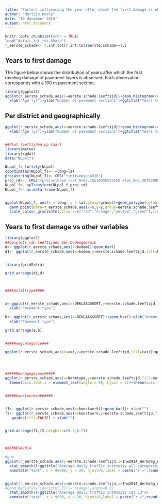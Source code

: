 ```yaml
---
title: "Factors influencing the year after which the first damage is observed"
author: "Martijn Koole"
date: "19 december 2016"
output: html_document
---
```


```r
knitr::opts_chunk$set(echo = TRUE)
load("data/r_int_tot.RData")
r_eerste_schade<- r.int.tot[r.int.tot$eerste.schade==1,]

```

## Years to first damage

The figure below shows the distribution of years after which the first raveling damage of pavement layers is observed. Each observation corresponds with a 100 m pavement section.

```r
library(ggplot2)
ggplot(r_eerste_schade,aes(x=eerste.schade.leeftijd))+geom_histogram(col="black",fill="cyan4",binwidth = 1)+
  xlab("Age (y)")+ylab("Number of pavement sections")+ggtitle("Years to first damage")
```

## Per district and geographically


```r
ggplot(r_eerste_schade,aes(x=eerste.schade.leeftijd))+geom_histogram(col="black",fill="cyan4",binwidth = 1)+
  xlab("Age (y)")+ylab("Number of pavement sections")+ggtitle("Years to first damage per district")+facet_wrap(~district)


##Plot leeftijden op kaart
library(meteo)
library(rgdal)
data("NLpol")

NLpol_f= fortify(NLpol)
coordinates(NLpol_f)<- ~long+lat
proj4string(NLpol_f)<- CRS("+init=epsg:4326")
proj_rd<-  CRS("+proj=sterea +lat_0=52.15616055555555 +lon_0=5.38763888888889 +k=0.9999079 +x_0=155000 +y_0=463000 +ellps=bessel +units=m +no_defs")
NLpol_f<- spTransform(NLpol_f,proj_rd)
NLpol_f<- as.data.frame(NLpol_f)


ggplot(NLpol_f, aes(x = long, y = lat,group=group))+geom_polygon(colour="black",fill="white")+
  geom_point(data=r_eerste_schade,aes(x=x,y=y,group=eerste.schade.leeftijd,colour=eerste.schade.leeftijd,na.rm=T),size=0.8)+
  scale_colour_gradientn(colours=c("red","orange","yellow","green"),limits=c(1,15),name="Age of first damage")


```

## Years to first damage vs other variables
```r
library(ggplot2)
##boxplots van leeftijden per bodemgebruik
d<- ggplot(r_eerste_schade,aes(x=bodem))+geom_bar()
d1<- ggplot(r_eerste_schade,aes(x=bodem,y=eerste.schade.leeftijd,fill=bodem))+geom_boxplot()+ylab("Age of first damage (y)")+guides(fill=F)


library(gridExtra)

grid.arrange(d1,d)



####asfalttype####


a<-ggplot(r_eerste_schade,aes(x=DEKLAAGSOORT,y=eerste.schade.leeftijd,fill=DEKLAAGSOORT))+geom_boxplot()+ylab("Age first damage")+guides(fill=F)+
  xlab("Pavement type")

b<- ggplot(r_eerste_schade,aes(x=DEKLAAGSOORT))+geom_bar()+ylab("Number of pavement sections")+
  xlab("Pavement type")

grid.arrange(a,b)


#####wegcategorie###

ggplot(r_eerste_schade,aes(x=cat,y=eerste.schade.leeftijd,fill=cat))+geom_boxplot()+ylab("Age first damage")+guides(fill=F)+  xlab("Network category")




######bermgegevens#####
ggplot(r_eerste_schade,aes(x=bermtype,y=eerste.schade.leeftijd,fill=bermtype))+geom_boxplot()+guides(fill=F)+
  theme(axis.text.x = element_text(angle = 90, hjust = 1))+theme(axis.text.x=element_text(angle = 30, hjust = 1))


#####kunstwerken######


f1<- ggplot(r_eerste_schade,aes(x=kunstwerk))+geom_bar()+ xlab("")
f2<- ggplot(r_eerste_schade,aes(x=kunstwerk,y=eerste.schade.leeftijd,fill=kunstwerk))+geom_boxplot()+theme(axis.text.x=element_text(angle = 30, hjust = 1))+
   guides(fill=FALSE) + xlab("")


grid.arrange(f1,f2,heights=c(0.3,0.7))



##INWEVA2014

#gem
ggplot(r_eerste_schade,aes(y=eerste.schade.leeftijd,x=Inw2014_Werkdag_etmaal_al))+ geom_point(alpha=0.6,size=0.8,col="cyan4")+
  stat_smooth()+ggtitle("Average daily traffic intensity all categories")+
  annotate("text", x = 90000, y = 20, hjust=0,label = paste("r =",round(cor(r_eerste_schade$eerste.schade.leeftijd,r_eerste_schade$Inw2014_Werkdag_etmaal_al,use = "pairwise.complete.obs"),2)))


ggplot(r_eerste_schade,aes(y=eerste.schade.leeftijd,x=Inw2014_Werkdag_etmaal_L3))+ geom_point(alpha=0.4,size=0.8,col="orange")+
#geom_bar(stat="identity",fill="orange",alpha=0.2)
  stat_smooth()+ggtitle("Average daily traffic intensity cat L3")+
  annotate("text", x = 9000, y = 20, hjust=0,label = paste("r =",round(cor(r_eerste_schade$eerste.schade.leeftijd,r_eerste_schade$Inw2014_Werkdag_etmaal_L3,use = "pairwise.complete.obs"),2)))


```

